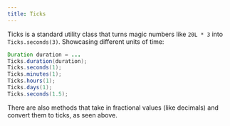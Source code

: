 ```yaml
---
title: Ticks
---
```


Ticks is a standard utility class that turns magic numbers like `20L * 3` into `Ticks.seconds(3)`.
Showcasing different units of time:

```java
Duration duration = ...
Ticks.duration(duration);
Ticks.seconds(1);
Ticks.minutes(1);
Ticks.hours(1);
Ticks.days(1);
Ticks.seconds(1.5);
```

There are also methods that take in fractional values (like decimals) and convert them to ticks,
as seen above.
